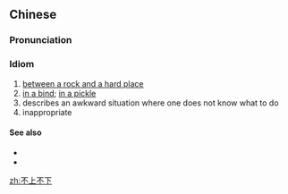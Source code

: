 ==Chinese==
{{zh-forms}}

===Pronunciation===
{{zh-pron
|m=不 shàng 不 xià
|cat=id
}}

===Idiom===
{{zh-idiom}}

# [[between a rock and a hard place]]
# [[in a bind]]; [[in a pickle]]
# describes an awkward situation where one does not know what to do
# inappropriate

====See also====
* {{zh-l|進退兩難}}
* {{zh-l|進退維谷}}

[[zh:不上不下]]